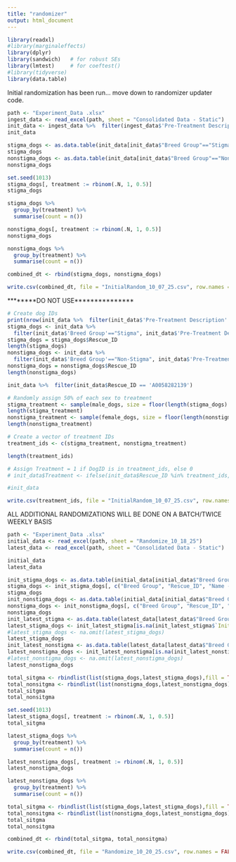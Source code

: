 ```yaml
---
title: "randomizer"
output: html_document
---
```


```r
library(readxl)
#library(marginaleffects)
library(dplyr)
library(sandwich)   # for robust SEs
library(lmtest)     # for coeftest()
#library(tidyverse)
library(data.table)
```

Initial randomization has been run... move down to randomizer updater code.

```r
path <- "Experiment_Data .xlsx"
ingest_data <- read_excel(path, sheet = "Consolidated Data - Static")    # by name
init_data <- ingest_data %>%  filter(ingest_data$'Pre-Treatment Description' == "No")
init_data
```

```r
stigma_dogs <- as.data.table(init_data[init_data$"Breed Group"=="Stigma",])
stigma_dogs
nonstigma_dogs <- as.data.table(init_data[init_data$"Breed Group"=="Non-Stigma",])
nonstigma_dogs
```

```r

set.seed(1013)
stigma_dogs[, treatment := rbinom(.N, 1, 0.5)]
stigma_dogs

stigma_dogs %>%
  group_by(treatment) %>%
  summarise(count = n())

nonstigma_dogs[, treatment := rbinom(.N, 1, 0.5)]
nonstigma_dogs

nonstigma_dogs %>%
  group_by(treatment) %>%
  summarise(count = n())
```



```r
combined_dt <- rbind(stigma_dogs, nonstigma_dogs)
```

```r
write.csv(combined_dt, file = "InitialRandom_10_07_25.csv", row.names = FALSE)
```






********DO NOT USE***************
```r
# Create dog IDs
print(nrow(init_data %>%  filter(init_data$'Pre-Treatment Description' == "No")))
stigma_dogs <- init_data %>%
  filter(init_data$'Breed Group'=="Stigma", init_data$'Pre-Treatment Description' == "No")
stigma_dogs = stigma_dogs$Rescue_ID
length(stigma_dogs)
nonstigma_dogs <- init_data %>%
  filter(init_data$'Breed Group'=="Non-Stigma", init_data$'Pre-Treatment Description' == "No")
nonstigma_dogs = nonstigma_dogs$Rescue_ID
length(nonstigma_dogs)
```

```r
init_data %>%  filter(init_data$Rescue_ID == 'A0058282139')
```


```r
# Randomly assign 50% of each sex to treatment
stigma_treatment <- sample(male_dogs, size = floor(length(stigma_dogs) / 2))
length(stigma_treatment)
nonstigma_treatment <- sample(female_dogs, size = floor(length(nonstigma_dogs) / 2))
length(nonstigma_treatment)
```



```r
# Create a vector of treatment IDs
treatment_ids <- c(stigma_treatment, nonstigma_treatment)

length(treatment_ids)

# Assign Treatment = 1 if DogID is in treatment_ids, else 0
# init_data$Treatment <- ifelse(init_data$Rescue_ID %in% treatment_ids, 1, 0)
```

```r
#init_data
```

```r
write.csv(treatment_ids, file = "InitialRandom_10_07_25.csv", row.names = FALSE)
```


ALL ADDITIONAL RANDOMIZATIONS WILL BE DONE ON A BATCH/TWICE WEEKLY BASIS


```r
path <- "Experiment_Data .xlsx"
initial_data <- read_excel(path, sheet = "Randomize_10_18_25")
latest_data <- read_excel(path, sheet = "Consolidated Data - Static")
```


```r
initial_data
latest_data
```


```r
init_stigma_dogs <- as.data.table(initial_data[initial_data$"Breed Group"=="Stigma",])
stigma_dogs <- init_stigma_dogs[, c("Breed Group", "Rescue_ID", "Name - AdoptAPet","treatment")]
stigma_dogs
init_nonstigma_dogs <- as.data.table(initial_data[initial_data$"Breed Group"=="Non-Stigma",])
nonstigma_dogs <- init_nonstigma_dogs[, c("Breed Group", "Rescue_ID", "Name - AdoptAPet","treatment")]
nonstigma_dogs
init_latest_stigma <- as.data.table(latest_data[latest_data$"Breed Group"=="Stigma",])
latest_stigma_dogs <- init_latest_stigma[is.na(init_latest_stigma$`Initial T/C Find`), c("Breed Group", "Rescue_ID", "Name - AdoptAPet")]
#latest_stigma_dogs <- na.omit(latest_stigma_dogs)
latest_stigma_dogs
init_latest_nonstigma <- as.data.table(latest_data[latest_data$"Breed Group"=="Non-Stigma",])
latest_nonstigma_dogs <- init_latest_nonstigma[is.na(init_latest_nonstigma$`Initial T/C Find`), c("Breed Group", "Rescue_ID", "Name - AdoptAPet")]
#latest_nonstigma_dogs <- na.omit(latest_nonstigma_dogs)
latest_nonstigma_dogs 
```

```r
total_sitgma <- rbindlist(list(stigma_dogs,latest_stigma_dogs),fill = TRUE)
total_nonsitgma <- rbindlist(list(nonstigma_dogs,latest_nonstigma_dogs),fill = TRUE)
total_sitgma
total_nonsitgma
```



```r
set.seed(1013)
latest_stigma_dogs[, treatment := rbinom(.N, 1, 0.5)]
total_sitgma

latest_stigma_dogs %>%
  group_by(treatment) %>%
  summarise(count = n())

latest_nonstigma_dogs[, treatment := rbinom(.N, 1, 0.5)]
latest_nonstigma_dogs

latest_nonstigma_dogs %>%
  group_by(treatment) %>%
  summarise(count = n())
```


```r
total_sitgma <- rbindlist(list(stigma_dogs,latest_stigma_dogs),fill = TRUE)
total_nonsitgma <- rbindlist(list(nonstigma_dogs,latest_nonstigma_dogs),fill = TRUE)
total_sitgma
total_nonsitgma
```

```r
combined_dt <- rbind(total_sitgma, total_nonsitgma)
```

```r
write.csv(combined_dt, file = "Randomize_10_20_25.csv", row.names = FALSE)
```










